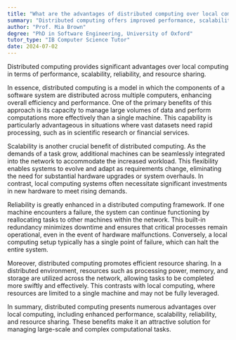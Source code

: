 ```yaml
---
title: "What are the advantages of distributed computing over local computing?"
summary: "Distributed computing offers improved performance, scalability, reliability, and resource sharing compared to local computing."
author: "Prof. Mia Brown"
degree: "PhD in Software Engineering, University of Oxford"
tutor_type: "IB Computer Science Tutor"
date: 2024-07-02
---
```


Distributed computing provides significant advantages over local computing in terms of performance, scalability, reliability, and resource sharing.

In essence, distributed computing is a model in which the components of a software system are distributed across multiple computers, enhancing overall efficiency and performance. One of the primary benefits of this approach is its capacity to manage large volumes of data and perform computations more effectively than a single machine. This capability is particularly advantageous in situations where vast datasets need rapid processing, such as in scientific research or financial services.

Scalability is another crucial benefit of distributed computing. As the demands of a task grow, additional machines can be seamlessly integrated into the network to accommodate the increased workload. This flexibility enables systems to evolve and adapt as requirements change, eliminating the need for substantial hardware upgrades or system overhauls. In contrast, local computing systems often necessitate significant investments in new hardware to meet rising demands.

Reliability is greatly enhanced in a distributed computing framework. If one machine encounters a failure, the system can continue functioning by reallocating tasks to other machines within the network. This built-in redundancy minimizes downtime and ensures that critical processes remain operational, even in the event of hardware malfunctions. Conversely, a local computing setup typically has a single point of failure, which can halt the entire system.

Moreover, distributed computing promotes efficient resource sharing. In a distributed environment, resources such as processing power, memory, and storage are utilized across the network, allowing tasks to be completed more swiftly and effectively. This contrasts with local computing, where resources are limited to a single machine and may not be fully leveraged.

In summary, distributed computing presents numerous advantages over local computing, including enhanced performance, scalability, reliability, and resource sharing. These benefits make it an attractive solution for managing large-scale and complex computational tasks.
    